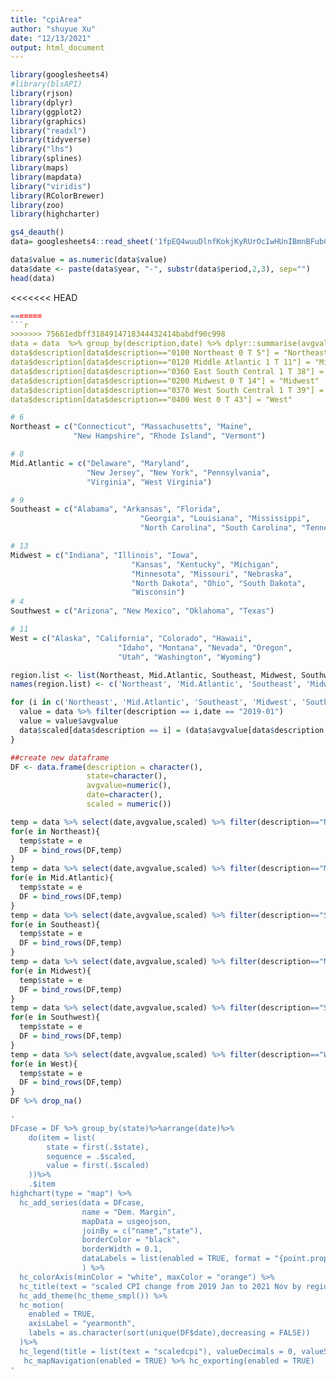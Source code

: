 ```yaml
---
title: "cpiArea"
author: "shuyue Xu"
date: "12/13/2021"
output: html_document
---
```



```r
library(googlesheets4)
#library(blsAPI)
library(rjson) 
library(dplyr)
library(ggplot2)
library(graphics)
library("readxl")
library(tidyverse)
library("lhs")
library(splines)
library(maps)
library(mapdata)
library("viridis")
library(RColorBrewer)
library(zoo)
library(highcharter)
```


```r
gs4_deauth()
data= googlesheets4::read_sheet('1fpEQ4wuuDlnfKokjKyRUrOcIwHUnIBmnBFubCUpnQ94',sheet='CPI_area_data')

data$value = as.numeric(data$value)
data$date <- paste(data$year, "-", substr(data$period,2,3), sep="")
head(data)
```
<<<<<<< HEAD


```r
=======
```r
>>>>>>> 75661edbff3184914718344432414babdf90c998
data = data  %>% group_by(description,date) %>% dplyr::summarise(avgvalue=mean(value))
data$description[data$description=="0100 Northeast 0 T 5"] = "Northeast"
data$description[data$description=="0120 Middle Atlantic 1 T 11"] = "Mid.Atlantic"
data$description[data$description=="0360 East South Central 1 T 38"] = "Southeast"
data$description[data$description=="0200 Midwest 0 T 14"] = "Midwest"
data$description[data$description=="0370 West South Central 1 T 39"] = "Southwest"
data$description[data$description=="0400 West 0 T 43"] = "West"
```


```r
# 6
Northeast = c("Connecticut", "Massachusetts", "Maine", 
              "New Hampshire", "Rhode Island", "Vermont")

# 8
Mid.Atlantic = c("Delaware", "Maryland", 
                 "New Jersey", "New York", "Pennsylvania",
                 "Virginia", "West Virginia")

# 9
Southeast = c("Alabama", "Arkansas", "Florida",
                             "Georgia", "Louisiana", "Mississippi",
                             "North Carolina", "South Carolina", "Tennessee")

# 13
Midwest = c("Indiana", "Illinois", "Iowa", 
                           "Kansas", "Kentucky", "Michigan",
                           "Minnesota", "Missouri", "Nebraska",
                           "North Dakota", "Ohio", "South Dakota",
                           "Wisconsin")
# 4
Southwest = c("Arizona", "New Mexico", "Oklahoma", "Texas")

# 11
West = c("Alaska", "California", "Colorado", "Hawaii",
                        "Idaho", "Montana", "Nevada", "Oregon",
                        "Utah", "Washington", "Wyoming")

region.list <- list(Northeast, Mid.Atlantic, Southeast, Midwest, Southwest, West)
names(region.list) <- c('Northeast', 'Mid.Atlantic', 'Southeast', 'Midwest', 'Southwest', 'West')
```

```r
for (i in c('Northeast', 'Mid.Atlantic', 'Southeast', 'Midwest', 'Southwest', 'West')){
  value = data %>% filter(description == i,date == "2019-01")
  value = value$avgvalue
  data$scaled[data$description == i] = (data$avgvalue[data$description == i] - value)/value
}
```


```r
##create new dataframe
DF <- data.frame(description = character(),
                 state=character(), 
                 avgvalue=numeric(),
                 date=character(),
                 scaled = numeric())

temp = data %>% select(date,avgvalue,scaled) %>% filter(description=="Northeast")
for(e in Northeast){
  temp$state = e
  DF = bind_rows(DF,temp)
} 
temp = data %>% select(date,avgvalue,scaled) %>% filter(description=="Mid.Atlantic")
for(e in Mid.Atlantic){
  temp$state = e
  DF = bind_rows(DF,temp)
} 
temp = data %>% select(date,avgvalue,scaled) %>% filter(description=="Southeast")
for(e in Southeast){
  temp$state = e
  DF = bind_rows(DF,temp)
} 
temp = data %>% select(date,avgvalue,scaled) %>% filter(description=="Midwest")
for(e in Midwest){
  temp$state = e
  DF = bind_rows(DF,temp)
} 
temp = data %>% select(date,avgvalue,scaled) %>% filter(description=="Southwest")
for(e in Southwest){
  temp$state = e
  DF = bind_rows(DF,temp)
} 
temp = data %>% select(date,avgvalue,scaled) %>% filter(description=="West")
for(e in West){
  temp$state = e
  DF = bind_rows(DF,temp)
} 
DF %>% drop_na()
```
```r
'
DFcase = DF %>% group_by(state)%>%arrange(date)%>% 
    do(item = list(
        state = first(.$state),
        sequence = .$scaled,
        value = first(.$scaled)
    ))%>%
    .$item
highchart(type = "map") %>% 
  hc_add_series(data = DFcase,
                name = "Dem. Margin",
                mapData = usgeojson,
                joinBy = c("name","state"),
                borderColor = "black",
                borderWidth = 0.1,
                dataLabels = list(enabled = TRUE, format = "{point.properties.postalcode}")
                ) %>% 
  hc_colorAxis(minColor = "white", maxColor = "orange") %>%
  hc_title(text = "scaled CPI change from 2019 Jan to 2021 Nov by region") %>%
  hc_add_theme(hc_theme_smpl()) %>%
  hc_motion(
    enabled = TRUE,
    axisLabel = "yearmonth",
    labels = as.character(sort(unique(DF$date),decreasing = FALSE))
  )%>% 
  hc_legend(title = list(text = "scaledcpi"), valueDecimals = 0, valueSuffix = "%") %>%
   hc_mapNavigation(enabled = TRUE) %>% hc_exporting(enabled = TRUE)
'
```




